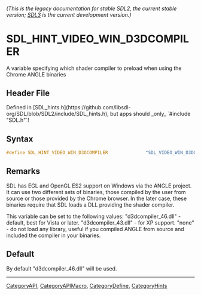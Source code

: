 ====== (This is the legacy documentation for stable SDL2, the current stable version; [https://wiki.libsdl.org/SDL3/ SDL3] is the current development version.) ======
= SDL_HINT_VIDEO_WIN_D3DCOMPILER =

A variable specifying which shader compiler to preload when using the Chrome ANGLE binaries

== Header File ==

Defined in [SDL_hints.h](https://github.com/libsdl-org/SDL/blob/SDL2/include/SDL_hints.h), but apps should _only_ `#include "SDL.h"`!

== Syntax ==

<syntaxhighlight lang='c'>
#define SDL_HINT_VIDEO_WIN_D3DCOMPILER              "SDL_VIDEO_WIN_D3DCOMPILER"</syntaxhighlight>

== Remarks ==

SDL has EGL and OpenGL ES2 support on Windows via the ANGLE project. It can
use two different sets of binaries, those compiled by the user from source
or those provided by the Chrome browser. In the later case, these binaries
require that SDL loads a DLL providing the shader compiler.

This variable can be set to the following values: "d3dcompiler_46.dll" -
default, best for Vista or later. "d3dcompiler_43.dll" - for XP support.
"none" - do not load any library, useful if you compiled ANGLE from source
and included the compiler in your binaries.

== Default ==

By default "d3dcompiler_46.dll" will be used.

----
[[CategoryAPI]], [[CategoryAPIMacro]], [[CategoryDefine]], [[CategoryHints]]
<!-- #See the Style Guide for instructions on editing the footer. -->


